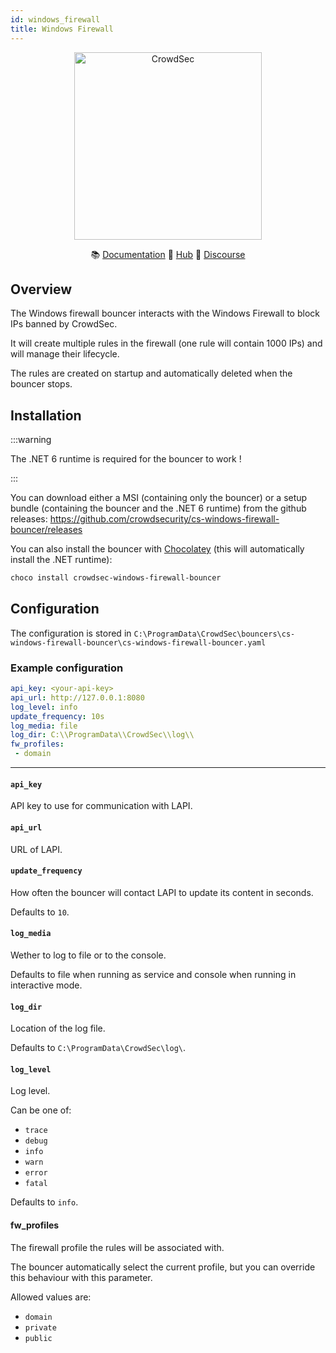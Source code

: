 ```yaml
---
id: windows_firewall
title: Windows Firewall
---
```



<p align="center">
<img src={useBaseUrl('/img/cs-windows-firewall-bouncer-logo.png')} alt="CrowdSec" title="CrowdSec" width="300" height="300" />
</p>

<p align="center">
&#x1F4DA; <a href="#installation/">Documentation</a>
&#x1F4A0; <a href="https://hub.crowdsec.net">Hub</a>
&#128172; <a href="https://discourse.crowdsec.net">Discourse </a>
</p>

## Overview

The Windows firewall bouncer interacts with the Windows Firewall to block IPs banned by CrowdSec.

It will create multiple rules in the firewall (one rule will contain 1000 IPs) and will manage their lifecycle.

The rules are created on startup and automatically deleted when the bouncer stops.

## Installation

:::warning

The .NET 6 runtime is required for the bouncer to work !

:::

You can download either a MSI (containing only the bouncer) or a setup bundle (containing the bouncer and the .NET 6 runtime) from the github releases: https://github.com/crowdsecurity/cs-windows-firewall-bouncer/releases

You can also install the bouncer with [Chocolatey](https://chocolatey.org/) (this will automatically install the .NET runtime):

```powershell
choco install crowdsec-windows-firewall-bouncer
```

## Configuration

The configuration is stored in `C:\ProgramData\CrowdSec\bouncers\cs-windows-firewall-bouncer\cs-windows-firewall-bouncer.yaml`

### Example configuration

```yaml
api_key: <your-api-key>
api_url: http://127.0.0.1:8080
log_level: info
update_frequency: 10s
log_media: file
log_dir: C:\\ProgramData\\CrowdSec\\log\\
fw_profiles:
 - domain
```

---

#### `api_key`

API key to use for communication with LAPI.

#### `api_url`

URL of LAPI.

#### `update_frequency`

How often the bouncer will contact LAPI to update its content in seconds.

Defaults to `10`.

#### `log_media`

Wether to log to file or to the console.

Defaults to file when running as service and console when running in interactive mode.

#### `log_dir`

Location of the log file.

Defaults to `C:\ProgramData\CrowdSec\log\`.

#### `log_level`

Log level.

Can be one of:
 - `trace`
 - `debug`
 - `info`
 - `warn`
 - `error`
 - `fatal`

Defaults to `info`.

#### fw_profiles

The firewall profile the rules will be associated with.

The bouncer automatically select the current profile, but you can override this behaviour with this parameter.

Allowed values are:
 - `domain`
 - `private`
 - `public`



